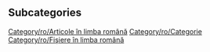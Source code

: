 
== Subcategories ==
[[Category/ro/Articole în limba română]]
[[Category/ro/Categorie]]
[[Category/ro/Fişiere în limba română]]
